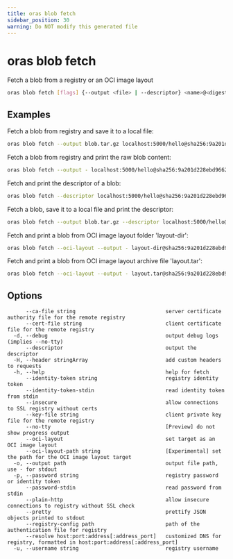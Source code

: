```yaml
---
title: oras blob fetch
sidebar_position: 30
warning: Do NOT modify this generated file
---
```


# oras blob fetch

Fetch a blob from a registry or an OCI image layout

```bash
oras blob fetch [flags] {--output <file> | --descriptor} <name>@<digest>
```

## Examples

Fetch a blob from registry and save it to a local file:

```bash
oras blob fetch --output blob.tar.gz localhost:5000/hello@sha256:9a201d228ebd966211f7d1131be19f152be428bd373a92071c71d8deaf83b3e5
```

Fetch a blob from registry and print the raw blob content:

```bash
oras blob fetch --output - localhost:5000/hello@sha256:9a201d228ebd966211f7d1131be19f152be428bd373a92071c71d8deaf83b3e5
```

Fetch and print the descriptor of a blob:

```bash
oras blob fetch --descriptor localhost:5000/hello@sha256:9a201d228ebd966211f7d1131be19f152be428bd373a92071c71d8deaf83b3e5
```

Fetch a blob, save it to a local file and print the descriptor:

```bash
oras blob fetch --output blob.tar.gz --descriptor localhost:5000/hello@sha256:9a201d228ebd966211f7d1131be19f152be428bd373a92071c71d8deaf83b3e5
```

Fetch and print a blob from OCI image layout folder 'layout-dir':

```bash
oras blob fetch --oci-layout --output - layout-dir@sha256:9a201d228ebd966211f7d1131be19f152be428bd373a92071c71d8deaf83b3e5
```

Fetch and print a blob from OCI image layout archive file 'layout.tar':

```bash
oras blob fetch --oci-layout --output - layout.tar@sha256:9a201d228ebd966211f7d1131be19f152be428bd373a92071c71d8deaf83b3e5
```

## Options

```
      --ca-file string                             server certificate authority file for the remote registry
      --cert-file string                           client certificate file for the remote registry
  -d, --debug                                      output debug logs (implies --no-tty)
      --descriptor                                 output the descriptor
  -H, --header stringArray                         add custom headers to requests
  -h, --help                                       help for fetch
      --identity-token string                      registry identity token
      --identity-token-stdin                       read identity token from stdin
      --insecure                                   allow connections to SSL registry without certs
      --key-file string                            client private key file for the remote registry
      --no-tty                                     [Preview] do not show progress output
      --oci-layout                                 set target as an OCI image layout
      --oci-layout-path string                     [Experimental] set the path for the OCI image layout target
  -o, --output path                                output file path, use - for stdout
  -p, --password string                            registry password or identity token
      --password-stdin                             read password from stdin
      --plain-http                                 allow insecure connections to registry without SSL check
      --pretty                                     prettify JSON objects printed to stdout
      --registry-config path                       path of the authentication file for registry
      --resolve host:port:address[:address_port]   customized DNS for registry, formatted in host:port:address[:address_port]
  -u, --username string                            registry username
```
